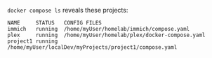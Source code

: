 
`docker compose ls` reveals these projects:

```
NAME     STATUS   CONFIG FILES
immich   running  /home/myUser/homelab/immich/compose.yaml
plex     running  /home/myUser/homelab/plex/docker-compose.yaml
project1 running  /home/myUser/localDev/myProjects/project1/compose.yaml
```
<TreeCompose/>